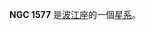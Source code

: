 {{NGCInfoBox|NGCID=NGC 1577|發現者=路易斯·斯威夫特|發現日期=1885年11月10日|其他編號=NGC 1575,MCG -2-12-14 IRAS04239-1012|曆元=J2000.0|赤經=4時26分20.5秒
|赤緯=-10°5'56"|星座=波江座|星體=星系|星等=12.7|表面亮度=13.3|藍等=13.5}}

'''NGC 1577''' 是[[波江座|波江座]]的一個[[星系|星系]]。

{{NGCReference|1577}}
{{Catalogs|NGC=1577}}